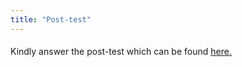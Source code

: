 ```yaml
---
title: "Post-test"
---
```


#### 

Kindly answer the post-test which can be found [here.](https://9lzm79dg.forms.app/arsrl-digiepiworkshop-posttest)
